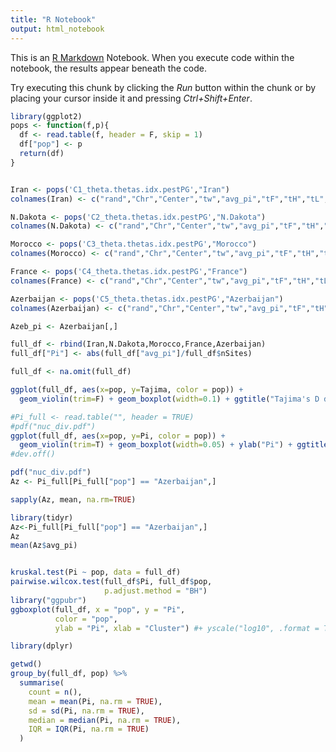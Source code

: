 ```yaml
---
title: "R Notebook"
output: html_notebook
---
```


This is an [R Markdown](http://rmarkdown.rstudio.com) Notebook. When you execute code within the notebook, the results appear beneath the code. 

Try executing this chunk by clicking the *Run* button within the chunk or by placing your cursor inside it and pressing *Ctrl+Shift+Enter*. 

```r
library(ggplot2)
pops <- function(f,p){
  df <- read.table(f, header = F, skip = 1)
  df["pop"] <- p
  return(df)
}


Iran <- pops('C1_theta.thetas.idx.pestPG',"Iran")
colnames(Iran) <- c("rand","Chr","Center","tw","avg_pi","tF","tH","tL","Tajima","fuf","fud","fayh","zeng","nSites", "pop")

N.Dakota <- pops('C2_theta.thetas.idx.pestPG',"N.Dakota")
colnames(N.Dakota) <- c("rand","Chr","Center","tw","avg_pi","tF","tH","tL","Tajima","fuf","fud","fayh","zeng","nSites", "pop")

Morocco <- pops('C3_theta.thetas.idx.pestPG',"Morocco")
colnames(Morocco) <- c("rand","Chr","Center","tw","avg_pi","tF","tH","tL","Tajima","fuf","fud","fayh","zeng","nSites", "pop")

France <- pops('C4_theta.thetas.idx.pestPG',"France")
colnames(France) <- c("rand","Chr","Center","tw","avg_pi","tF","tH","tL","Tajima","fuf","fud","fayh","zeng","nSites", "pop")

Azerbaijan <- pops('C5_theta.thetas.idx.pestPG',"Azerbaijan")
colnames(Azerbaijan) <- c("rand","Chr","Center","tw","avg_pi","tF","tH","tL","Tajima","fuf","fud","fayh","zeng","nSites", "pop")

Azeb_pi <- Azerbaijan[,]

full_df <- rbind(Iran,N.Dakota,Morocco,France,Azerbaijan)
full_df["Pi"] <- abs(full_df["avg_pi"]/full_df$nSites)

full_df <- na.omit(full_df)

```

```r
ggplot(full_df, aes(x=pop, y=Tajima, color = pop)) + 
  geom_violin(trim=F) + geom_boxplot(width=0.1) + ggtitle("Tajima's D distribution per geographic population") + theme_bw() + theme(plot.title = element_text(hjust = 0.5)) 
```

```r
#Pi_full <- read.table("", header = TRUE)
#pdf("nuc_div.pdf")
ggplot(full_df, aes(x=pop, y=Pi, color = pop)) + 
  geom_violin(trim=T) + geom_boxplot(width=0.05) + ylab("Pi") + ggtitle("Genetic diversity") + theme_bw() + theme(plot.title = element_text(hjust = 0.5))
#dev.off()

pdf("nuc_div.pdf")
Az <- Pi_full[Pi_full["pop"] == "Azerbaijan",]

sapply(Az, mean, na.rm=TRUE) 
```

```r
library(tidyr)
Az<-Pi_full[Pi_full["pop"] == "Azerbaijan",]
Az 
mean(Az$avg_pi)


kruskal.test(Pi ~ pop, data = full_df)
pairwise.wilcox.test(full_df$Pi, full_df$pop,
                     p.adjust.method = "BH")
library("ggpubr")
ggboxplot(full_df, x = "pop", y = "Pi",
          color = "pop",
          ylab = "Pi", xlab = "Cluster") #+ yscale("log10", .format = TRUE)

library(dplyr)

getwd()
group_by(full_df, pop) %>%
  summarise(
    count = n(),
    mean = mean(Pi, na.rm = TRUE),
    sd = sd(Pi, na.rm = TRUE),
    median = median(Pi, na.rm = TRUE),
    IQR = IQR(Pi, na.rm = TRUE)
  )

```


